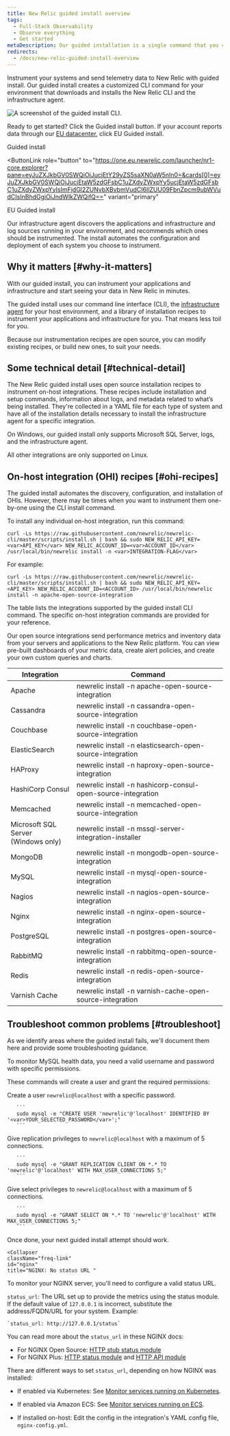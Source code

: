```yaml
---
title: New Relic guided install overview
tags:
  - Full-Stack Observability
  - Observe everything
  - Get started
metaDescription: Our guided installation is a single command that you can use to discover and start monitoring integrations on your system.
redirects:
  - /docs/new-relic-guided-install-overview
---
```


Instrument your systems and send telemetry data to New Relic with guided install. Our guided install creates a customized CLI command for your environment that downloads and installs the New Relic CLI and the infrastructure agent. 

![A screenshot of the guided install CLI.](./images/guided-install-cli.png "The guided install CLI.")

Ready to get started? Click the Guided install button. If your account reports data through our [EU datacenter](/docs/using-new-relic/welcome-new-relic/get-started/our-eu-us-region-data-centers/), click EU Guided install.

<ButtonGroup>
<ButtonLink
  role="button"
  to="https://one.newrelic.com/launcher/nr1-core.explorer?pane=eyJuZXJkbGV0SWQiOiJucjEtY29yZS5saXN0aW5nIn0=&cards[0]=eyJuZXJkbGV0SWQiOiJucjEtaW5zdGFsbC1uZXdyZWxpYy5ucjEtaW5zdGFsbC1uZXdyZWxpYyIsImFjdGl2ZUNvbXBvbmVudCI6IlZUU09FbnZpcm9ubWVudCIsInBhdGgiOiJndWlkZWQifQ=="
  variant="primary"
>
  Guided install
</ButtonLink>

<ButtonLink
  role="button"
  to="https://one.eu.newrelic.com/launcher/nr1-core.explorer?pane=eyJuZXJkbGV0SWQiOiJucjEtY29yZS5saXN0aW5nIn0=&cards[0]=eyJuZXJkbGV0SWQiOiJucjEtaW5zdGFsbC1uZXdyZWxpYy5ucjEtaW5zdGFsbC1uZXdyZWxpYyIsImFjdGl2ZUNvbXBvbmVudCI6IlZUU09FbnZpcm9ubWVudCIsInBhdGgiOiJndWlkZWQifQ=="
  variant="primary"
>
  EU Guided install
</ButtonLink>
</ButtonGroup>

 Our infrastructure agent discovers the applications and infrastructure and log sources running in your environment, and recommends which ones should be instrumented. The install automates the configuration and deployment of each system you choose to instrument.

## Why it matters [#why-it-matters]

With our guided install, you can instrument your applications and infrastructure and start seeing your data in New Relic in minutes.

The guided install uses our command line interface (CLI), the [infrastructure agent](/docs/infrastructure/install-infrastructure-agent/get-started/install-infrastructure-agent) for your host environment, and a library of installation recipes to instrument your applications and infrastructure for you. That means less toil for you.

Because our instrumentation recipes are open source, you can modify existing recipes, or build new ones, to suit your needs.

## Some technical detail [#technical-detail]

The New Relic guided install uses open source installation recipes to instrument on-host integrations. These recipes include installation and setup commands, information about logs, and metadata related to what’s being installed. They're collected in a YAML file for each type of system and have all of the installation details necessary to install the infrastructure agent for a specific integration.

<Callout variant="important">
On Windows, our guided install only supports Microsoft SQL Server, logs, and the infrastructure agent.

All other integrations are only supported on Linux.
</Callout>

## On-host integration (OHI) recipes [#ohi-recipes]

The guided install automates the discovery, configuration, and installation of OHIs. However, there may be times when you want to instrument them one-by-one using the CLI install command.

To install any individual on-host integration, run this command:

```
curl -Ls https://raw.githubusercontent.com/newrelic/newrelic-cli/master/scripts/install.sh | bash && sudo NEW_RELIC_API_KEY=<var>API_KEY</var> NEW_RELIC_ACCOUNT_ID=<var>ACCOUNT_ID</var> /usr/local/bin/newrelic install -n <var>INTEGRATION-FLAG</var>
```

For example:

```
curl -Ls https://raw.githubusercontent.com/newrelic/newrelic-cli/master/scripts/install.sh | bash && sudo NEW_RELIC_API_KEY=<API_KEY> NEW_RELIC_ACCOUNT_ID=<ACCOUNT_ID> /usr/local/bin/newrelic install -n apache-open-source-integration
```

The table lists the integrations supported by the guided install CLI command. The specific on-host integration commands are provided for your reference.

Our open source integrations send performance metrics and inventory data from your servers and applications to the New Relic platform. You can view pre-built dashboards of your metric data, create alert policies, and create your own custom queries and charts.

<table>
	<thead>
		<tr>
			<th style={{ width: "200px" }}>Integration</th>
			<th>Command</th>
		</tr>
	</thead>
	<tbody>
		<tr>
			<td>Apache</td>
			<td>newrelic install -n apache-open-source-integration</td>
		</tr>
		<tr>
			<td>Cassandra</td>
			<td>newrelic install -n cassandra-open-source-integration</td>
		</tr>
		<tr>
			<td>Couchbase</td>
			<td>newrelic install -n couchbase-open-source-integration</td>
		</tr>
		<tr>
			<td>ElasticSearch</td>
			<td>newrelic install -n elasticsearch-open-source-integration</td>
		</tr>
		<tr>
			<td>HAProxy</td>
			<td>newrelic install -n haproxy-open-source-integration</td>
		</tr>
		<tr>
			<td>HashiCorp Consul</td>
			<td>newrelic install -n hashicorp-consul-open-source-integration</td>
		</tr>
		<tr>
			<td>Memcached</td>
			<td>newrelic install -n memcached-open-source-integration</td>
		</tr>
		<tr>
			<td>Microsoft SQL Server<br />
			(Windows only)</td>
			<td>newrelic install -n mssql-server-integration-installer</td>
		</tr>
		<tr>
			<td>MongoDB</td>
			<td>newrelic install -n mongodb-open-source-integration</td>
		</tr>
		<tr>
			<td>MySQL</td>
			<td>newrelic install -n mysql-open-source-integration</td>
		</tr>
		<tr>
			<td>Nagios</td>
			<td>newrelic install -n nagios-open-source-integration</td>
		</tr>
		<tr>
			<td>Nginx</td>
			<td>newrelic install -n nginx-open-source-integration</td>
		</tr>
		<tr>
			<td>PostgreSQL</td>
			<td>newrelic install -n postgres-open-source-integration</td>
		</tr>
		<tr>
			<td>RabbitMQ</td>
			<td>newrelic install -n rabbitmq-open-source-integration</td>
		</tr>
		<tr>
			<td>Redis</td>
			<td>newrelic install -n redis-open-source-integration</td>
		</tr>
		<tr>
			<td>Varnish Cache</td>
			<td>newrelic install -n varnish-cache-open-source-integration</td>
		</tr>
	</tbody>
</table>

## Troubleshoot common problems [#troubleshoot]

As we identify areas where the guided install fails, we'll document them here and provide some troubleshooting guidance.

<CollapserGroup>
  <Collapser
    className="freq-link"
    id="mysql"
    title="MySQL: Incorrect user permissions"
  >

To monitor MySQL health data, you need a valid username and password with specific permissions. 

These commands will create a user and grant the required permissions:

Create a user `newrelic@localhost` with a specific password.

       ```
       sudo mysql -e "CREATE USER 'newrelic'@'localhost' IDENTIFIED BY '<var>YOUR_SELECTED_PASSWORD</var>';"
       ```

Give replication privileges to `newrelic@localhost` with a maximum of 5 connections.

       ```
       sudo mysql -e "GRANT REPLICATION CLIENT ON *.* TO 'newrelic'@'localhost' WITH MAX_USER_CONNECTIONS 5;"
       ```

Give select privileges to `newrelic@localhost` with a maximum of 5 connections.

       ```
       sudo mysql -e "GRANT SELECT ON *.* TO 'newrelic'@'localhost' WITH MAX_USER_CONNECTIONS 5;"
	   ```

Once done, your next guided install attempt should work.

  </Collapser>

    <Collapser
    className="freq-link"
    id="nginx"
    title="NGINX: No status URL "
  >

To monitor your NGINX server, you'll need to configure a valid status URL.

`status_url`: The URL set up to provide the metrics using the status module. If the default value of `127.0.0.1` is incorrect, substitute the address/FQDN/URL for your system. Example:

    `status_url: http://127.0.0.1/status`

You can read more about the `status_url` in these NGINX docs:

* For NGINX Open Source: [HTTP stub status module](https://nginx.org/en/docs/http/ngx_http_stub_status_module.html)
* For NGINX Plus: [HTTP status module](https://nginx.org/en/docs/http/ngx_http_status_module.html) and [HTTP API module](http://nginx.org/en/docs/http/ngx_http_api_module.html)

There are different ways to set `status_url`, depending on how NGINX was installed:

* If enabled via Kubernetes: See [Monitor services running on Kubernetes](/docs/monitor-service-running-kubernetes).
* If enabled via Amazon ECS: See [Monitor services running on ECS](/docs/integrations/host-integrations/host-integrations-list/monitor-services-running-amazon-ecs).
* If installed on-host: Edit the config in the integration's YAML config file, `nginx-config.yml`.	

  </Collapser>
</CollapserGroup>



